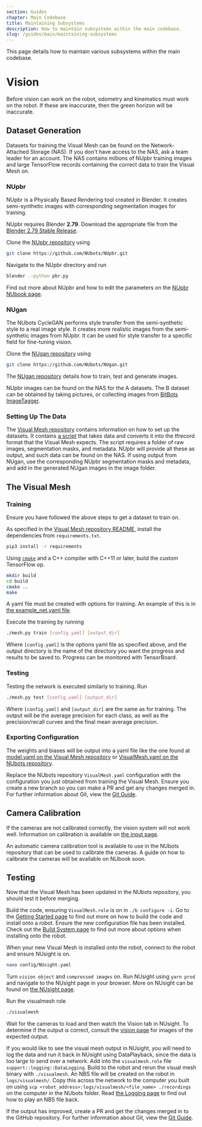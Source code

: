```yaml
---
section: Guides
chapter: Main Codebase
title: Maintaining Subsystems
description: How to maintain subsystems within the main codebase.
slug: /guides/main/maintaining-subsystems
---
```


This page details how to maintain various subsystems within the main codebase.

# Vision

Before vision can work on the robot, odometry and kinematics must work on the robot. If these are inaccurate, then the green horizon will be inaccurate.

## Dataset Generation

Datasets for training the Visual Mesh can be found on the Network-Attached Storage (NAS). If you don't have access to the NAS, ask a team leader for an account. The NAS contains millions of NUpbr training images and large TensorFlow records containing the correct data to train the Visual Mesh on.

### NUpbr

NUpbr is a Physically Based Rendering tool created in Blender. It creates semi-synthetic images with corresponding segmentation images for training.

NUpbr requires Blender **2.79**. Download the appropriate file from the [Blender 2.79 Stable Release](https://download.blender.org/release/Blender2.79/).

Clone the [NUpbr repository](https://github.com/NUbots/NUpbr) using

```sh
git clone https://github.com/NUbots/NUpbr.git
```

Navigate to the NUpbr directory and run

```sh
blender --python pbr.py
```

Find out more about NUpbr and how to edit the parameters on the [NUpbr NUbook page](/system/tools/nupbr).

### NUgan

The NUbots CycleGAN performs style transfer from the semi-synthetic style to a real image style. It creates more realistic images from the semi-synthetic images from NUpbr. It can be used for style transfer to a specific field for fine-tuning vision.

Clone the [NUgan repository](https://github.com/NUbots/NUgan) using

```sh
git clone https://github.com/NUbots/NUgan.git
```

The [NUgan repository](https://github.com/NUbots/NUgan) details how to train, test and generate images.

NUpbr images can be found on the NAS for the A datasets. The B dataset can be obtained by taking pictures, or collecting images from [BitBots ImageTagger](https://imagetagger.bit-bots.de/).

### Setting Up The Data

The [Visual Mesh repository](https://github.com/Fastcode/VisualMesh) contains information on how to set up the datasets. It contains [a script](https://github.com/Fastcode/VisualMesh/blob/master/training/build_dataset.py) that takes data and converts it into the tfrecord format that the Visual Mesh expects. The script requires a folder of raw images, segmentation masks, and metadata. NUpbr will provide all these as output, and such data can be found on the NAS. If using output from NUgan, use the corresponding NUpbr segmentation masks and metadata, and add in the generated NUgan images in the image folder.

## The Visual Mesh

### Training

Ensure you have followed the above steps to get a dataset to train on.

As specified in the [Visual Mesh repository README](https://github.com/Fastcode/VisualMesh), install the dependencies from `requirements.txt`.

```sh
pip3 install -r requirements
```

Using [`cmake`](https://cmake.org/) and a C++ compiler with C++11 or later, build the custom TensorFlow op.

```sh
mkdir build
cd build
cmake ..
make
```

A yaml file must be created with options for training. An example of this is in [the example_net.yaml file](https://github.com/Fastcode/VisualMesh/blob/master/example_net.yaml).

Execute the training by running

```sh
./mesh.py train [config.yaml] [output_dir]
```

Where `[config.yaml]` is the options yaml file as specified above, and the output directory is the name of the directory you want the progress and results to be saved to. Progress can be monitored with TensorBoard.

### Testing

Testing the network is executed similarly to training. Run

```sh
./mesh.py test [config.yaml] [output_dir]
```

Where `[config.yaml]` and `[output_dir]` are the same as for training. The output will be the average precision for each class, as well as the precision/recall curves and the final mean average precision.

### Exporting Configuration

The weights and biases will be output into a yaml file like the one found at [model.yaml on the Visual Mesh repository](https://github.com/Fastcode/VisualMesh/blob/master/example/model.yaml) or [VisualMesh.yaml on the NUbots repository](https://github.com/NUbots/NUbots/blob/master/module/vision/VisualMesh/data/config/VisualMesh.yaml).

Replace the NUbots repository `VisualMesh.yaml` configuration with the configuration you just obtained from training the Visual Mesh. Ensure you create a new branch so you can make a PR and get any changes merged in. For further information about Git, view the [Git Guide](/guides/general/git).

## Camera Calibration

If the cameras are not calibrated correctly, the vision system will not work well. Information on calibration is available on [the input page](/system/subsystems/input).

An automatic camera calibration tool is available to use in the NUbots repository that can be used to calibrate the cameras. A guide on how to calibrate the cameras will be available on NUbook soon.

## Testing

Now that the Visual Mesh has been updated in the NUbots repository, you should test it before merging.

Build the code, ensuring `VisualMesh.role` is on in `./b configure -i`. Go to the [Getting Started page](/guides/main/getting-started) to find out more on how to build the code and install onto a robot. Ensure the new configuration file has been installed. Check out the [Build System page](/system/foundations/build-system) to find out more about options when installing onto the robot.

When your new Visual Mesh is installed onto the robot, connect to the robot and ensure NUsight is on.

```sh
nano config/NUsight.yaml
```

Turn `vision object` and `compressed images` on. Run NUsight using `yarn prod` and navigate to the NUsight page in your browser. More on NUsight can be found on [the NUsight page](/system/tools/nusight).

Run the visualmesh role

```sh
./visualmesh
```

Wait for the cameras to load and then watch the Vision tab in NUsight. To determine if the output is correct, consult the [vision page](/system/subsystems/vision) for images of the expected output.

If you would like to see the visual mesh output in NUsight, you will need to log the data and run it back in NUsight using DataPlayback, since the data is too large to send over a network. Add into the `visualmesh.role` file `support::logging::DataLogging`. Build to the robot and rerun the visual mesh binary with `./visualmesh`. An NBS file will be created on the robot in `logs/visualmesh/`. Copy this across the network to the computer you built on using `scp <robot_address>:logs/visualmesh/<file_name> ./recordings` on the computer in the NUbots folder. Read [the Logging page](/system/subsystems/logging) to find out how to play an NBS file back.

If the output has improved, create a PR and get the changes merged in to the GitHub repository. For further information about Git, view the [Git Guide](/guides/general/git).
